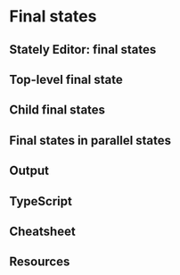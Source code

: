 # Final states

## Stately Editor: final states

## Top-level final state

## Child final states

## Final states in parallel states

## Output

## TypeScript

## Cheatsheet

## Resources
